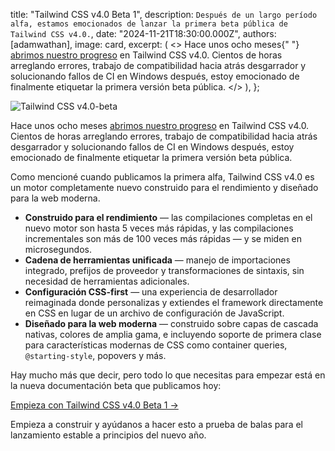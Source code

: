 
  title: "Tailwind CSS v4.0 Beta 1",
  description: `Después de un largo período alfa, estamos emocionados de lanzar la primera beta pública de Tailwind CSS v4.0.`,
  date: "2024-11-21T18:30:00.000Z",
  authors: [adamwathan],
  image: card,
  excerpt: (
    <>
      Hace unos ocho meses{" "}
      <a href="https://tailwindcss.com/blog/tailwindcss-v4-alpha">abrimos nuestro progreso</a> en Tailwind CSS v4.0.
      Cientos de horas arreglando errores, trabajo de compatibilidad hacia atrás desgarrador y solucionando fallos de CI en Windows
      después, estoy emocionado de finalmente etiquetar la primera versión beta pública.
    </>
  ),
};

<Image src={card} alt="Tailwind CSS v4.0-beta" />

Hace unos ocho meses [abrimos nuestro progreso](https://tailwindcss.com/blog/tailwindcss-v4-alpha) en Tailwind CSS v4.0. Cientos de horas arreglando errores, trabajo de compatibilidad hacia atrás desgarrador y solucionando fallos de CI en Windows después, estoy emocionado de finalmente etiquetar la primera versión beta pública.

Como mencioné cuando publicamos la primera alfa, Tailwind CSS v4.0 es un motor completamente nuevo construido para el rendimiento y diseñado para la web moderna.

- **Construido para el rendimiento** — las compilaciones completas en el nuevo motor son hasta 5 veces más rápidas, y las compilaciones incrementales son más de 100 veces más rápidas — y se miden en microsegundos.
- **Cadena de herramientas unificada** — manejo de importaciones integrado, prefijos de proveedor y transformaciones de sintaxis, sin necesidad de herramientas adicionales.
- **Configuración CSS-first** — una experiencia de desarrollador reimaginada donde personalizas y extiendes el framework directamente en CSS en lugar de un archivo de configuración de JavaScript.
- **Diseñado para la web moderna** — construido sobre capas de cascada nativas, colores de amplia gama, e incluyendo soporte de primera clase para características modernas de CSS como container queries, `@starting-style`, popovers y más.

Hay mucho más que decir, pero todo lo que necesitas para empezar está en la nueva documentación beta que publicamos hoy:

[Empieza con Tailwind CSS v4.0 Beta 1 &rarr;](/docs)

Empieza a construir y ayúdanos a hacer esto a prueba de balas para el lanzamiento estable a principios del nuevo año.
